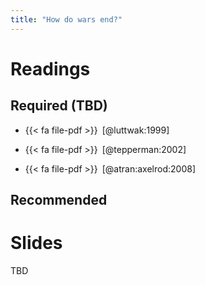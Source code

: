 ```yaml
---
title: "How do wars end?"
---
```


# Readings


## Required (TBD)


- {{< fa file-pdf >}}&ensp;[@luttwak:1999]

- {{< fa file-pdf >}}&ensp;[@tepperman:2002]

- {{< fa file-pdf >}}&ensp;[@atran:axelrod:2008]


## Recommended


# Slides

TBD
<!-- * [Week's slides here](https://www.dropbox.com/scl/fi/429m2v9knrctfmdkuc10h/09-termination.pdf?rlkey=zzalqsi2guw486c6e5nj169v1&dl=0) -->


